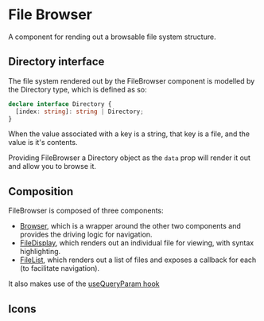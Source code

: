 
<Meta title="Components/File Browser/Outline" />

# File Browser

A component for rending out a browsable file system structure.

## Directory interface

The file system rendered out by the FileBrowser component is modelled by the Directory type, which is defined as so:

```typescript
declare interface Directory {
  [index: string]: string | Directory;
}
```

When the value associated with a key is a string, that key is a file, and the value is it's contents.

Providing FileBrowser a Directory object as the `data` prop will render it out and allow you to browse it.

## Composition

FileBrowser is composed of three components:

- [Browser](?path=/docs/components-file-browser-browser--basic), which is a wrapper around the other two components and provides the driving logic for navigation.
- [FileDisplay](?path=/docs/components-file-browser-file-display--plain-text), which renders out an individual file for viewing, with syntax highlighting.
- [FileList](?path=/docs/components-file-browser-file-list--basic), which renders out a list of files and exposes a callback for each (to facilitate navigation).

It also makes use of the [useQueryParam hook](?path=/docs/hooks-usequeryparam--example)

## Icons

<IconGallery>
  <IconItem name="Back">
    <Back />
  </IconItem>
  <IconItem name="Folder">
    <Folder />
  </IconItem>
  <IconItem name="File">
    <File />
  </IconItem>
</IconGallery>
